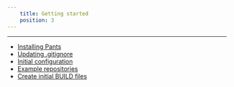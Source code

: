 ```yaml
---
    title: Getting started
    position: 3
---
```


---

- [Installing Pants](./installing-pants.mdx)
- [Updating .gitignore](./updating-.gitignore.mdx)
- [Initial configuration](./initial-configuration.mdx)
- [Example repositories](./example-repositories.mdx)
- [Create initial BUILD files](./create-initial-build-files.mdx)
